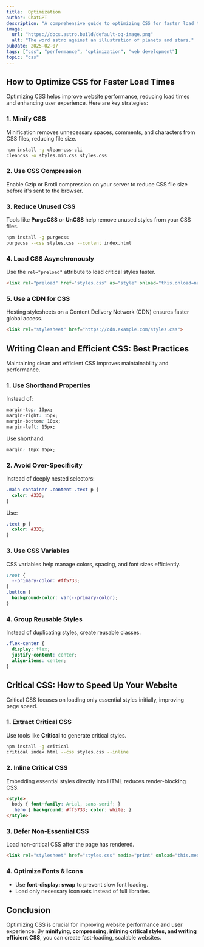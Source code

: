 ```yaml
---
title:  Optimization  
author: ChatGPT
description: "A comprehensive guide to optimizing CSS for faster load times, writing efficient styles, and using Critical CSS to enhance performance."  
image:  
  url: "https://docs.astro.build/default-og-image.png"  
  alt: "The word astro against an illustration of planets and stars."  
pubDate: 2025-02-07  
tags: ["css", "performance", "optimization", "web development"]  
topic: "css"
---
```


## How to Optimize CSS for Faster Load Times  
Optimizing CSS helps improve website performance, reducing load times and enhancing user experience. Here are key strategies:

### 1. Minify CSS  
Minification removes unnecessary spaces, comments, and characters from CSS files, reducing file size.
```bash
npm install -g clean-css-cli
cleancss -o styles.min.css styles.css
```

### 2. Use CSS Compression  
Enable Gzip or Brotli compression on your server to reduce CSS file size before it's sent to the browser.

### 3. Reduce Unused CSS  
Tools like **PurgeCSS** or **UnCSS** help remove unused styles from your CSS files.
```bash
npm install -g purgecss
purgecss --css styles.css --content index.html
```

### 4. Load CSS Asynchronously  
Use the `rel="preload"` attribute to load critical styles faster.
```html
<link rel="preload" href="styles.css" as="style" onload="this.onload=null;this.rel='stylesheet'">
```

### 5. Use a CDN for CSS  
Hosting stylesheets on a Content Delivery Network (CDN) ensures faster global access.
```html
<link rel="stylesheet" href="https://cdn.example.com/styles.css">
```

## Writing Clean and Efficient CSS: Best Practices  
Maintaining clean and efficient CSS improves maintainability and performance.

### 1. Use Shorthand Properties  
Instead of:
```css
margin-top: 10px;
margin-right: 15px;
margin-bottom: 10px;
margin-left: 15px;
```
Use shorthand:
```css
margin: 10px 15px;
```

### 2. Avoid Over-Specificity  
Instead of deeply nested selectors:
```css
.main-container .content .text p {
  color: #333;
}
```
Use:
```css
.text p {
  color: #333;
}
```

### 3. Use CSS Variables  
CSS variables help manage colors, spacing, and font sizes efficiently.
```css
:root {
  --primary-color: #ff5733;
}
.button {
  background-color: var(--primary-color);
}
```

### 4. Group Reusable Styles  
Instead of duplicating styles, create reusable classes.
```css
.flex-center {
  display: flex;
  justify-content: center;
  align-items: center;
}
```

## Critical CSS: How to Speed Up Your Website  
Critical CSS focuses on loading only essential styles initially, improving page speed.

### 1. Extract Critical CSS  
Use tools like **Critical** to generate critical styles.
```bash
npm install -g critical
critical index.html --css styles.css --inline
```

### 2. Inline Critical CSS  
Embedding essential styles directly into HTML reduces render-blocking CSS.
```html
<style>
  body { font-family: Arial, sans-serif; }
  .hero { background: #ff5733; color: white; }
</style>
```

### 3. Defer Non-Essential CSS  
Load non-critical CSS after the page has rendered.
```html
<link rel="stylesheet" href="styles.css" media="print" onload="this.media='all'">
```

### 4. Optimize Fonts & Icons  
- Use **font-display: swap** to prevent slow font loading.
- Load only necessary icon sets instead of full libraries.

## Conclusion  
Optimizing CSS is crucial for improving website performance and user experience. By **minifying, compressing, inlining critical styles, and writing efficient CSS**, you can create fast-loading, scalable websites.

